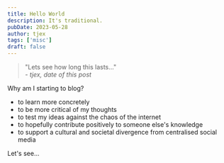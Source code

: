 ```yaml
---
title: Hello World
description: It's traditional.
pubDate: 2023-05-28
author: tjex
tags: ['misc']
draft: false
---
```



<blockquote>
    "Lets see how long this lasts..."
    <footer>
    <cite> - tjex, date of this post </cite>
    </footer>
</blockquote>

Why am I starting to blog? 

- to learn more concretely
- to be more critical of my thoughts
- to test my ideas against the chaos of the internet
- to hopefully contribute positively to someone else's knowledge
- to support a cultural and societal divergence from centralised social media

Let's see...
